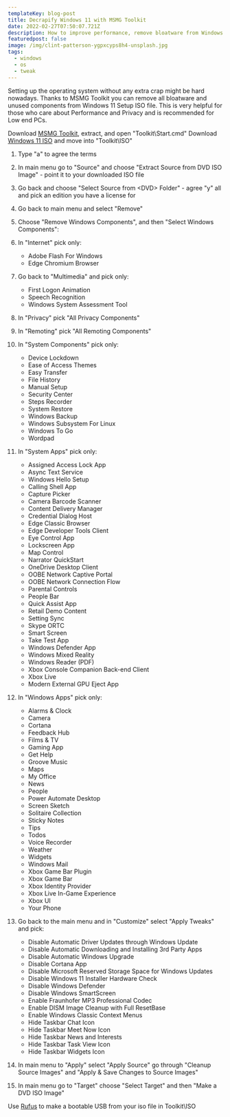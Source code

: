 ```yaml
---
templateKey: blog-post
title: Decrapify Windows 11 with MSMG Toolkit
date: 2022-02-27T07:50:07.721Z
description: How to improve performance, remove bloatware from Windows 11 installer and make your own setup iso.
featuredpost: false
image: /img/clint-patterson-ygpxcyps8h4-unsplash.jpg
tags:
  - windows
  - os
  - tweak
---
```

Setting up the operating system without any extra crap might be hard nowadays. Thanks to MSMG Toolkit you can remove all bloatware and unused components from Windows 11 Setup ISO file. This is very helpful for those who care about Performance and Privacy and is recommended for Low end PCs.

Download [MSMG Toolkit](http://msmgtoolkit.in/downloads.html), extract, and open "Toolkit\Start.cmd"
Download [Windows 11 ISO](https://www.microsoft.com/software-download/windows11) and move into "Toolkit\ISO"

1. Type "a" to agree the terms
2. In main menu go to "Source" and choose "Extract Source from DVD ISO Image" - point it to your downloaded ISO file
3. Go back and choose "Select Source from \<DVD> Folder" - agree "y" all and pick an edition you have a license for
4. Go back to main menu and select "Remove"
5. Choose "Remove Windows Components", and then "Select Windows Components":
6. In "Internet" pick only:

   * Adobe Flash For Windows
   * Edge Chromium Browser
7. Go back to "Multimedia" and pick only:

   * First Logon Animation
   * Speech Recognition
   * Windows System Assessment Tool
8. In "Privacy" pick "All Privacy Components"
9. In "Remoting" pick "All Remoting Components"
10. In "System Components" pick only:

    * Device Lockdown
    * Ease of Access Themes
    * Easy Transfer
    * File History
    * Manual Setup
    * Security Center
    * Steps Recorder
    * System Restore
    * Windows Backup
    * Windows Subsystem For Linux
    * Windows To Go
    * Wordpad
11. In "System Apps" pick only:

    * Assigned Access Lock App
    * Async Text Service
    * Windows Hello Setup
    * Calling Shell App
    * Capture Picker
    * Camera Barcode Scanner
    * Content Delivery Manager
    * Credential Dialog Host
    * Edge Classic Browser
    * Edge Developer Tools Client
    * Eye Control App
    * Lockscreen App
    * Map Control
    * Narrator QuickStart
    * OneDrive Desktop Client
    * OOBE Network Captive Portal
    * OOBE Network Connection Flow
    * Parental Controls
    * People Bar
    * Quick Assist App
    * Retail Demo Content
    * Setting Sync
    * Skype ORTC
    * Smart Screen
    * Take Test App
    * Windows Defender App
    * Windows Mixed Reality
    * Windows Reader (PDF)
    * Xbox Console Companion Back-end Client
    * Xbox Live
    * Modern External GPU Eject App
12. In "Windows Apps" pick only:

    * Alarms & Clock
    * Camera
    * Cortana
    * Feedback Hub
    * Films & TV
    * Gaming App
    * Get Help
    * Groove Music
    * Maps
    * My Office
    * News
    * People
    * Power Automate Desktop
    * Screen Sketch
    * Solitaire Collection
    * Sticky Notes
    * Tips
    * Todos
    * Voice Recorder
    * Weather
    * Widgets
    * Windows Mail
    * Xbox Game Bar Plugin
    * Xbox Game Bar
    * Xbox Identity Provider
    * Xbox Live In-Game Experience
    * Xbox UI
    * Your Phone
13. Go back to the main menu and in "Customize" select "Apply Tweaks" and pick:

    * Disable Automatic Driver Updates through Windows Update
    * Disable Automatic Downloading and Installing 3rd Party Apps
    * Disable Automatic Windows Upgrade
    * Disable Cortana App
    * Disable Microsoft Reserved Storage Space for Windows Updates
    * Disable Windows 11 Installer Hardware Check
    * Disable Windows Defender
    * Disable Windows SmartScreen
    * Enable Fraunhofer MP3 Professional Codec
    * Enable DISM Image Cleanup with Full ResetBase
    * Enable Windows Classic Context Menus
    * Hide Taskbar Chat Icon
    * Hide Taskbar Meet Now Icon
    * Hide Taskbar News and Interests
    * Hide Taskbar Task View Icon
    * Hide Taskbar Widgets Icon
14. In main menu to "Apply" select "Apply Source" go through "Cleanup Source Images" and "Apply & Save Changes to Source Images"
15. In main menu go to "Target" choose "Select Target" and then "Make a DVD ISO Image"

Use [Rufus](https://rufus.ie/en/) to make a bootable USB from your iso file in Toolkit\ISO
